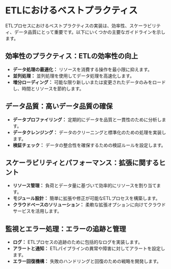 # ETLにおけるベストプラクティス

ETLプロセスにおけるベストプラクティスの実装は、効率性、スケーラビリティ、データ品質にとって重要です。以下にいくつかの主要なガイドラインを示します。

## 効率性のプラクティス：ETLの効率性の向上

- **データ処理の最適化：** リソースを消費する操作を最小限に抑えます。
- **並列処理：** 並列処理を使用してデータ処理を高速化します。
- **増分ローディング：** 可能な限り新しいまたは変更されたデータのみをロードし、時間とリソースを節約します。

## データ品質：高いデータ品質の確保

- **データプロファイリング：** 定期的にデータを品質と一貫性のために分析します。
- **データクレンジング：** データのクリーニングと標準化のための処理を実装します。
- **検証チェック：** データの整合性を確保するための検証ルールを設定します。

## スケーラビリティとパフォーマンス：拡張に関するヒント

- **リソース管理：** 負荷とデータ量に基づいて効率的にリソースを割り当てます。
- **モジュール設計：** 簡単に拡張や修正が可能なETLプロセスを構築します。
- **クラウドベースのソリューション：** 柔軟な拡張オプションに向けてクラウドサービスを活用します。

## 監視とエラー処理：エラーの追跡と管理

- **ログ：** ETLプロセスの追跡のために包括的なログを実装します。
- **アラートと通知：** ETLパイプラインの異常や障害に対してアラートを設定します。
- **エラー回復機構：** 失敗のハンドリングと回復のための戦略を開発します。